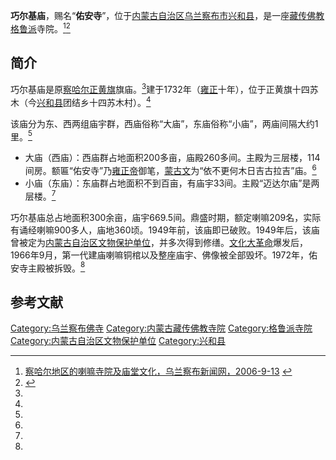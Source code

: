 {{Infobox Tibetan Buddhist monastery
|name =巧尔基庙
|image = 
|image size = 250px
|alt = 
|caption = 
|t=
|w=
|to = 
|ipa={{IPA|}}
|z=
|thdl=
|e=
|tc=巧爾基廟
|s=巧尔基庙
|p=
|m=
|k=
|pushpin_map = 
|latd =  | latm =  | lats =  | latNS = 
|longd=  | longm= | longs =| longEW = 
|iso_region = 
|map_caption = 
|mapsize = 
|location_country = 中国
|location = {{CHN}}[[内蒙古自治区|内蒙古自治区]][[乌兰察布市|乌兰察布市]][[兴和县|兴和县]]
|coordinates_display =
|founded_by = 
|date_founded =
|date_renovated =
|sect = [[格鲁派|格鲁派]]
|mather =
|children =
|dedicated_to = 
|tulku =
|head_lama = 
|head_mgh =
|no._of_monks = 
|architecture = 
|festivals =
|footnotes = 
}}

'''巧尔基庙'''，赐名“'''佑安寺'''”，位于[[内蒙古自治区|内蒙古自治区]][[乌兰察布市|乌兰察布市]][[兴和县|兴和县]]，是一座[[藏传佛教|藏传佛教]][[格鲁派|格鲁派]]寺院。<ref name=wulanchabu>[http://www.wlcbnews.com/News/NewsInfo.aspx?NewsID=235 察哈尔地区的喇嘛寺院及庙堂文化，乌兰察布新闻网，2006-9-13] {{webarchive|url=https://archive.is/20130720163051/http://www.wlcbnews.com/News/NewsInfo.aspx?NewsID=235 |date=2013-07-20 }}</ref><ref name=shi>{{Cite web |url=http://www.wlcb.cn/article/article_8295.html |title=乌兰察布史—第八章 清朝时期的乌兰察布（上），乌兰察布信息网，2013-3-28 |access-date=2013-07-22 |archive-date=2019-09-16 |archive-url=https://web.archive.org/web/20190916185903/http://www.wlcb.cn/article/article_8295.html |dead-url=yes }}</ref>

==简介==
巧尔基庙是原[[八旗察哈尔|察哈尔正黄旗]]旗庙。<ref name=wulanchabu/>建于1732年（[[雍正|雍正]]十年），位于正黄旗十四苏木（今[[兴和县|兴和县]]团结乡十四苏木村）。<ref name=shi/>

该庙分为东、西两组庙宇群，西庙俗称“大庙”，东庙俗称“小庙”，两庙间隔大约1里。<ref name=shi/>
*大庙（西庙）：西庙群占地面积200多亩，庙殿260多间。主殿为三层楼，114间房。额匾“佑安寺”乃[[雍正帝|雍正帝]]御笔，[[蒙古文|蒙古文]]为“依不更何木日吉古拉吉”庙。<ref name=shi/>
*小庙（东庙）：东庙群占地面积不到百亩，有庙宇33间。主殿“迈达尔庙”是两层楼。<ref name=shi/>

巧尔基庙总占地面积300余亩，庙宇669.5间。鼎盛时期，额定喇嘛209名，实际有诵经喇嘛900多人，庙地360顷。1949年前，该庙即已破败。1949年后，该庙曾被定为[[内蒙古自治区文物保护单位|内蒙古自治区文物保护单位]]，并多次得到修缮。[[文化大革命|文化大革命]]爆发后，1966年9月，第一代建庙喇嘛铜棺以及整座庙宇、佛像被全部毁坏。1972年，佑安寺主殿被拆毁。<ref name=shi/>

==参考文献==
{{reflist}}

[[Category:乌兰察布佛寺|Category:乌兰察布佛寺]] 
[[Category:内蒙古藏传佛教寺院|Category:内蒙古藏传佛教寺院]]
[[Category:格鲁派寺院|Category:格鲁派寺院]]
[[Category:内蒙古自治区文物保护单位|Category:内蒙古自治区文物保护单位]]
[[Category:兴和县|Category:兴和县]]